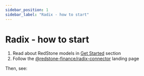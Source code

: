 ```yaml
---
sidebar_position: 1
sidebar_label: "Radix - how to start"
---
```



# Radix - how to start

1. Read about RedStone models in [Get Started](../../../category/-get-started) section
2. Follow the [@redstone-finance/radix-connector](https://github.com/redstone-finance/redstone-monorepo-priv/tree/main/packages/radix-connector/README.md) landing page

Then, see:

<DocCardList />

